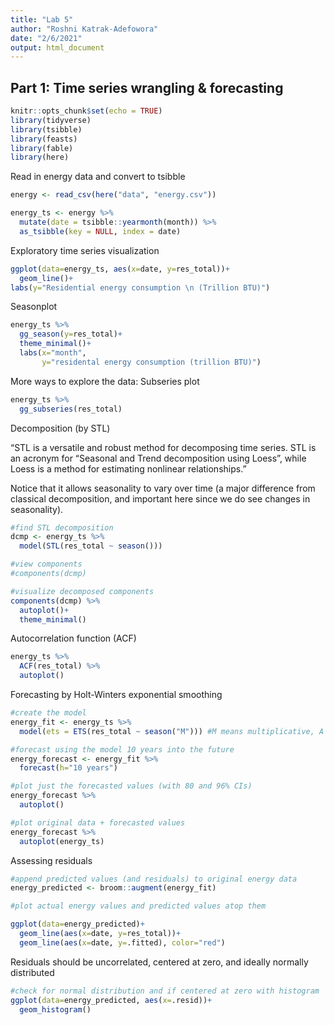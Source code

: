 ```yaml
---
title: "Lab 5"
author: "Roshni Katrak-Adefowora"
date: "2/6/2021"
output: html_document
---
```


## Part 1: Time series wrangling & forecasting

```r
knitr::opts_chunk$set(echo = TRUE)
library(tidyverse)
library(tsibble)
library(feasts)
library(fable)
library(here)
```

Read in energy data and convert to tsibble
```r
energy <- read_csv(here("data", "energy.csv"))

energy_ts <- energy %>% 
  mutate(date = tsibble::yearmonth(month)) %>% 
  as_tsibble(key = NULL, index = date)
```

Exploratory time series visualization
```r
ggplot(data=energy_ts, aes(x=date, y=res_total))+
  geom_line()+
labs(y="Residential energy consumption \n (Trillion BTU)")
```

Seasonplot
```r
energy_ts %>% 
  gg_season(y=res_total)+
  theme_minimal()+
  labs(x="month",
       y="residental energy consumption (trillion BTU)")
```

More ways to explore the data:
Subseries plot
```r
energy_ts %>% 
  gg_subseries(res_total)
```

Decomposition (by STL)

"STL is a versatile and robust method for decomposing time series. STL is an acronym for “Seasonal and Trend decomposition using Loess”, while Loess is a method for estimating nonlinear relationships."

Notice that it allows seasonality to vary over time (a major difference from classical decomposition, and important here since we do see changes in seasonality).
```r
#find STL decomposition
dcmp <- energy_ts %>% 
  model(STL(res_total ~ season()))

#view components
#components(dcmp)

#visualize decomposed components
components(dcmp) %>% 
  autoplot()+
  theme_minimal()
```

Autocorrelation function (ACF)
```r
energy_ts %>% 
  ACF(res_total) %>% 
  autoplot()
```

Forecasting by Holt-Winters exponential smoothing
```r
#create the model
energy_fit <- energy_ts %>% 
  model(ets = ETS(res_total ~ season("M"))) #M means multiplicative, A is additive, N is non-seasonal

#forecast using the model 10 years into the future
energy_forecast <- energy_fit %>% 
  forecast(h="10 years")

#plot just the forecasted values (with 80 and 96% CIs)
energy_forecast %>% 
  autoplot()

#plot original data + forecasted values
energy_forecast %>% 
  autoplot(energy_ts)
```

Assessing residuals
```r
#append predicted values (and residuals) to original energy data
energy_predicted <- broom::augment(energy_fit)

#plot actual energy values and predicted values atop them

ggplot(data=energy_predicted)+
  geom_line(aes(x=date, y=res_total))+
  geom_line(aes(x=date, y=.fitted), color="red")
```

Residuals should be uncorrelated, centered at zero, and ideally normally distributed
```r
#check for normal distribution and if centered at zero with histogram
ggplot(data=energy_predicted, aes(x=.resid))+
  geom_histogram()
```

